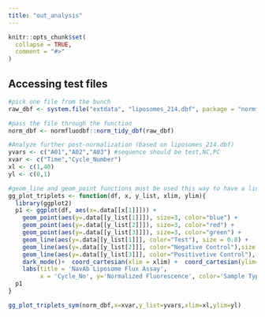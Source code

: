 ```yaml
---
title: "out_analysis"
---
```


```r
knitr::opts_chunk$set(
  collapse = TRUE,
  comment = "#>"
)
```

## Accessing test files 
```r
#pick one file from the bunch
raw_dbf <- system.file("extdata", "liposomes_214.dbf", package = "normfluodbf", mustWork = TRUE)

#pass the file through the function
norm_dbf <- normfluodbf::norm_tidy_dbf(raw_dbf)

#Analyze further post-normalization (based on liposomes_214.dbf)
yvars <- c("A01","A02","A03") #sequence should be test,NC,PC
xvar <- c("Time","Cycle_Number")
xl <- c(1,40)
yl <- c(0,1)

#geom_line and geom_point functions must be used this way to have a line with dot plots.
gg_plot_triplets <- function(df, x, y_list, xlim, ylim){
  library(ggplot2)
  p1 <- ggplot(df, aes(x=.data[[x[1]]])) +
    geom_point(aes(y=.data[[y_list[1]]]), size=3, color="blue") +
    geom_point(aes(y=.data[[y_list[2]]]), size=3, color="red") +
    geom_point(aes(y=.data[[y_list[3]]]), size=3, color="green") +
    geom_line(aes(y=.data[[y_list[1]]], color="Test"), size = 0.8) +
    geom_line(aes(y=.data[[y_list[2]]], color="Negative Control"),size = 0.8) +
    geom_line(aes(y=.data[[y_list[3]]], color="Positivetive Control"), size = 0.8) +
    dark_mode()+  coord_cartesian(xlim = xlim) +  coord_cartesian(ylim=ylim) +
    labs(title = 'NavAb Liposome Flux Assay',
         x = 'Cycle_No', y='Normalized Fluorescence', color='Sample Type')
  p1
}

gg_plot_triplets_sym(norm_dbf,x=xvar,y_list=yvars,xlim=xl,ylim=yl)
```
